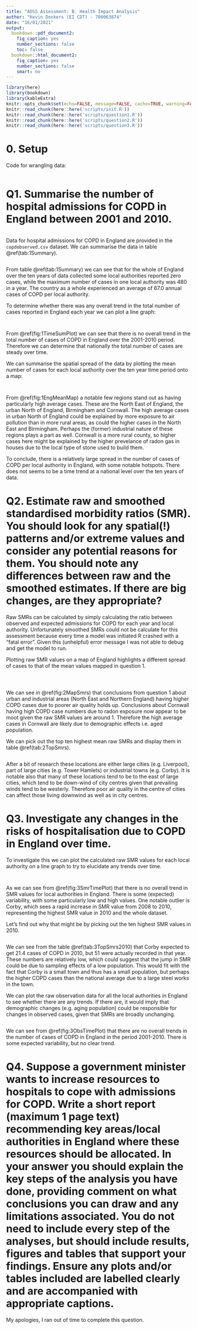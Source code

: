 ```yaml
---
title: "ADSS Assessment: B. Health Impact Analysis"
author: "Kevin Donkers (EI CDT) - 700063874"
date: "16/01/2021"
output:
  bookdown::pdf_document2:
    fig_caption: yes
    number_sections: false
    toc: false
  bookdown::html_document2:
    fig_caption: yes
    number_sections: false
    smart: no
---
```

```r
library(here)
library(bookdown)
library(kableExtra)
knitr::opts_chunk$set(echo=FALSE, message=FALSE, cache=TRUE, warning=FALSE, include=FALSE)
knitr::read_chunk(here::here('scripts/init.R'))
knitr::read_chunk(here::here('scripts/question1.R'))
knitr::read_chunk(here::here('scripts/question2.R'))
knitr::read_chunk(here::here('scripts/question3.R'))
```

# 0. Setup

Code for wrangling data:
```r
```

\pagebreak
# Q1. Summarise the number of hospital admissions for COPD in England between 2001 and 2010.

```r
```

Data for hospital admissions for COPD in England are provided in the `copdobserved.csv` dataset. We can summarise the data in table \@ref(tab:1Summary).

```r
```

From table \@ref(tab:1Summary) we can see that for the whole of England over the ten years of data collected some local authorities reported zero cases, while the maximum number of cases in one local authority was 480 in a year. The country as a whole experienced an average of 67.0 annual cases of COPD per local authority.

To determine whether there was any overall trend in the total number of cases reported in England each year we can plot a line graph:

```r
```
```r
```

From \@ref(fig:1TimeSumPlot) we can see that there is no overall trend in the total number of cases of COPD in England over the 2001-2010 period. Therefore we can determine that nationally the total number of cases are steady over time.

We can summarise the spatial spread of the data by plotting the mean number of cases for each local authority over the ten year time period onto a map:

```r
```
```r
```

From \@ref(fig:1EngMeanMap) a notable few regions stand out as having particularly high average cases. These are the North East of England, the urban North of England, Birmingham and Cornwall. The high average cases in urban North of England could be explained by more exposure to air pollution than in more rural areas, as could the higher cases in the North East and Birmingham. Perhaps the (former) industrial nature of these regions plays a part as well. Cornwall is a more rural county, so higher cases here might be explained by the higher prevelance of radon gas in houses due to the local type of stone used to build them. 

To conclude, there is a relatively large spread in the number of cases of COPD per local authority in England, with some notable hotspots. There does not seems to be a time trend at a national level over the ten years of data.

\pagebreak
# Q2. Estimate raw and smoothed standardised morbidity ratios (SMR). You should look for any spatial(!) patterns and/or extreme values and consider any potential reasons for them. You should note any differences between raw and the smoothed estimates. If there are big changes, are they appropriate?

Raw SMRs can be calculated by simply calculating the ratio between observed and expected admissions for COPD for each year and local authority. Unfortunately smoothed SMRs could not be calculate for this assessment because every time a model was initiated R crashed with a "fatal error". Given this (unhelpful) error message I was not able to debug and get the model to run.

Plotting raw SMR values on a map of England highlights a different spread of cases to that of the mean values mapped in question 1.

```r
```
```r
```
```r
```

We can see in \@ref(fig:2MapSmrs) that conclusions from question 1 about urban and industrial areas (North East and Northern England) having higher COPD cases due to poorer air quality holds up. Conclusions about Cornwall having high COPD case numbers due to radon exposure now appear to be moot given the raw SMR values are around 1. Therefore the high average cases in Cornwall are likely due to demographic effects i.e. aged population.

We can pick out the top ten highest mean raw SMRs and display them in table \@ref(tab:2TopSmrs).

```r
```

After a bit of research these locations are either large cities (e.g. Liverpool), part of large cities (e.g. Tower Hamlets) or industrial towns (e.g. Corby). It is notable also that many of these locations tend to be to the east of large cities, which tend to be down-wind of city centres given that prevailing winds tend to be westerly. Therefore poor air quality in the centre of cities can affect those living downwind as well as in city centres.


\pagebreak
# Q3. Investigate any changes in the risks of hospitalisation due to COPD in England over time.

To investigate this we can plot the calculated raw SMR values for each local authority on a line graph to try to elucidate any trends over time.

```r
```
```r
```

As we can see from \@ref(fig:3SmrTimePlot) that there is no overall trend in SMR values for local authorities in England. There is some (expected) variability, with some particularly low and high values. One notable outlier is Corby, which sees a rapid increase in SMR value from 2008 to 2010, representing the highest SMR value in 2010 and the whole dataset. 

Let's find out why that might be by picking out the ten highest SMR values in 2010.

```r
```

We can see from the table \@ref(tab:3TopSmrs2010) that Corby expected to get 21.4 cases of COPD in 2010, but 51 were actually recorded in that year. These numbers are relatively low, which could suggest that the jump in SMR could be due to sampling effects of a low population. This would fit with the fact that Corby is a small town and thus has a small population, but perhaps the higher COPD cases than the national average due to a large steel works in the town.

We can plot the raw observation data for all the local authorities in England to see whether there are any trends. If there are, it would imply that demographic changes (e.g. aging population) could be responsible for changes in observed cases, given that SMRs are broadly unchanging.

```r
```

We can see from \@ref(fig:3ObsTimePlot) that there are no overall trends in the number of cases of COPD in England in the period 2001-2010. There is some expected variability, but no clear trend.

\pagebreak
# Q4. Suppose a government minister wants to increase resources to hospitals to cope with admissions for COPD. Write a short report (maximum 1 page text) recommending key areas/local authorities in England where these resources should be allocated. In your answer you should explain the key steps of the analysis you have done, providing comment on what conclusions you can draw and any limitations associated. You do not need to include every step of the analyses, but should include results, figures and tables that support your findings. Ensure any plots and/or tables included are labelled clearly and are accompanied with appropriate captions.

My apologies, I ran out of time to complete this question.